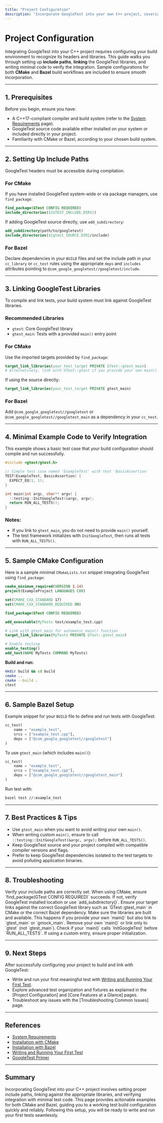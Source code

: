 ```yaml
---
title: "Project Configuration"
description: "Incorporate GoogleTest into your own C++ project, covering include paths, linking libraries, and minimal code to make sure your build environment recognizes the framework. Examples demonstrate integration for both CMake and Bazel workflows."
---
```


# Project Configuration

Integrating GoogleTest into your C++ project requires configuring your build environment to recognize its headers and libraries. This guide walks you through setting up **include paths**, **linking** the GoogleTest libraries, and writing minimal code to verify the integration. Sample configurations for both **CMake** and **Bazel** build workflows are included to ensure smooth incorporation.

---

## 1. Prerequisites

Before you begin, ensure you have:

- A C++17-compliant compiler and build system (refer to the [System Requirements](/getting-started/requirements-installation/system-requirements) page).
- GoogleTest source code available either installed on your system or included directly in your project.
- Familiarity with CMake or Bazel, according to your chosen build system.

---

## 2. Setting Up Include Paths

GoogleTest headers must be accessible during compilation.

### For CMake

If you have installed GoogleTest system-wide or via package managers, use `find_package`:

```cmake
find_package(GTest CONFIG REQUIRED)
include_directories(${GTEST_INCLUDE_DIRS})
```

If adding GoogleTest source directly, use `add_subdirectory`:

```cmake
add_subdirectory(path/to/googletest)
include_directories(${gtest_SOURCE_DIR}/include)
```

### For Bazel

Declare dependencies in your `BUILD` files and set the include path in your `cc_library` or `cc_test` rules using the appropriate `deps` and `includes` attributes pointing to `@com_google_googletest//googletest/include`.

---

## 3. Linking GoogleTest Libraries

To compile and link tests, your build system must link against GoogleTest libraries.

### Recommended Libraries

- `gtest`: Core GoogleTest library
- `gtest_main`: Tests with a provided `main()` entry point

### For CMake

Use the imported targets provided by `find_package`:

```cmake
target_link_libraries(your_test_target PRIVATE GTest::gtest_main)
# Alternatively, link with GTest::gtest if you provide your own main()
```

If using the source directly:

```cmake
target_link_libraries(your_test_target PRIVATE gtest_main)
```

### For Bazel

Add `@com_google_googletest//googletest` or `@com_google_googletest//googletest_main` as a dependency in your `cc_test`.

---

## 4. Minimal Example Code to Verify Integration

This example shows a basic test case that your build configuration should compile and run successfully.

```cpp
#include <gtest/gtest.h>

// Simple test case named 'ExampleTest' with test 'BasicAssertion'
TEST(ExampleTest, BasicAssertion) {
  EXPECT_EQ(1, 1);
}

int main(int argc, char** argv) {
  ::testing::InitGoogleTest(&argc, argv);
  return RUN_ALL_TESTS();
}
```

### Notes:
- If you link to `gtest_main`, you do not need to provide `main()` yourself.
- The test framework initializes with `InitGoogleTest`, then runs all tests with `RUN_ALL_TESTS()`.

---

## 5. Sample CMake Configuration

Here is a sample minimal `CMakeLists.txt` snippet integrating GoogleTest using `find_package`:

```cmake
cmake_minimum_required(VERSION 3.14)
project(ExampleProject LANGUAGES CXX)

set(CMAKE_CXX_STANDARD 17)
set(CMAKE_CXX_STANDARD_REQUIRED ON)

find_package(GTest CONFIG REQUIRED)

add_executable(MyTests test/example_test.cpp)

# Link with gtest_main for automatic main() function
target_link_libraries(MyTests PRIVATE GTest::gtest_main)

# Enable testing
enable_testing()
add_test(NAME MyTests COMMAND MyTests)
```

**Build and run:**

```bash
mkdir build && cd build
cmake ..
cmake --build .
ctest
```

---

## 6. Sample Bazel Setup

Example snippet for your `BUILD` file to define and run tests with GoogleTest:

```python
cc_test(
    name = "example_test",
    srcs = ["example_test.cpp"],
    deps = ["@com_google_googletest//googletest"]
)
```

To use `gtest_main` (which includes `main()`):

```python
cc_test(
    name = "example_test",
    srcs = ["example_test.cpp"],
    deps = ["@com_google_googletest//googletest_main"]
)
```

Run test with:

```bash
bazel test //:example_test
```

---

## 7. Best Practices & Tips

- Use `gtest_main` when you want to avoid writing your own `main()`.
- When writing custom `main()`, ensure to call `::testing::InitGoogleTest(&argc, argv);` before `RUN_ALL_TESTS()`.
- Keep GoogleTest source and your project compiled with compatible compiler versions and flags.
- Prefer to keep GoogleTest dependencies isolated to the test targets to avoid polluting application binaries.

---

## 8. Troubleshooting

<AccordionGroup title="Common Project Configuration Issues">
<Accordion title="GoogleTest headers not found">
Verify your include paths are correctly set. When using CMake, ensure `find_package(GTest CONFIG REQUIRED)` succeeds. If not, verify GoogleTest installed location or use `add_subdirectory()`.
</Accordion>
<Accordion title="Linker cannot find gtest_main or gtest libraries">
Ensure your target links against the correct GoogleTest library such as `GTest::gtest_main` in CMake or the correct Bazel dependency.
Make sure the libraries are built and available.
</Accordion>
<Accordion title="Multiple definitions of main() errors">
This happens if you provide your own `main()` but also link to `gtest_main` or `gmock_main`. Remove your own `main()` or link only to `gtest` (not `gtest_main`).
</Accordion>
<Accordion title="Runtime errors when running tests">
Check if your `main()` calls `InitGoogleTest` before `RUN_ALL_TESTS`. If using a custom entry, ensure proper initialization.
</Accordion>
</AccordionGroup>

---

## 9. Next Steps

After successfully configuring your project to build and link with GoogleTest:

- Write and run your first meaningful test with [Writing and Running Your First Test](/getting-started/configuration-bootstrap/first-test-case).
- Explore advanced test organization and fixtures as explained in the [Project Configuration] and [Core Features at a Glance] pages.
- Troubleshoot any issues with the [Troubleshooting Common Issues] page.

---

## References

- [System Requirements](/getting-started/requirements-installation/system-requirements)
- [Installation with CMake](/getting-started/requirements-installation/installation-cmake)
- [Installation with Bazel](/getting-started/requirements-installation/installation-bazel)
- [Writing and Running Your First Test](/getting-started/configuration-bootstrap/first-test-case)
- [GoogleTest Primer](https://github.com/google/googletest/blob/main/docs/primer.md)

---

## Summary

Incorporating GoogleTest into your C++ project involves setting proper include paths, linking against the appropriate libraries, and verifying integration with minimal test code. This page provides actionable examples for both CMake and Bazel, guiding you to a working test build configuration quickly and reliably. Following this setup, you will be ready to write and run your first tests seamlessly.